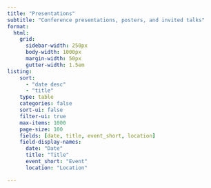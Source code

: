 ```yaml
---
title: "Presentations"
subtitle: "Conference presentations, posters, and invited talks"
format:
  html:
    grid:
      sidebar-width: 250px
      body-width: 1000px
      margin-width: 50px
      gutter-width: 1.5em
listing:
    sort: 
      - "date desc"
      - "title"
    type: table
    categories: false
    sort-ui: false
    filter-ui: true
    max-items: 1000
    page-size: 100
    fields: [date, title, event_short, location]
    field-display-names:
      date: "Date"
      title: "Title"
      event_short: "Event"
      location: "Location"

---
```

